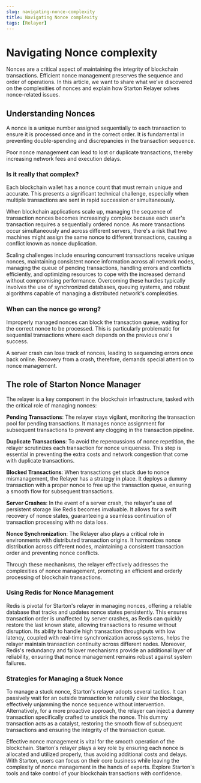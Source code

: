 ```yaml
---
slug: navigating-nonce-complexity
title: Navigating Nonce complexity
tags: [Relayer]
---
```

# Navigating Nonce complexity

Nonces are a critical aspect of maintaining the integrity of blockchain transactions. Efficient nonce management preserves the sequence and order of operations. In this article, we want to share what we’ve discovered on the complexities of nonces and explain how Starton Relayer solves nonce-related issues.

## **Understanding Nonces**

A nonce is a unique number assigned sequentially to each transaction to ensure it is processed once and in the correct order. It is fundamental in preventing double-spending and discrepancies in the transaction sequence.

Poor nonce management can lead to lost or duplicate transactions, thereby increasing network fees and execution delays.

### Is it really that complex?

Each blockchain wallet has a nonce count that must remain unique and accurate. This presents a significant technical challenge, especially when multiple transactions are sent in rapid succession or simultaneously.

When blockchain applications scale up, managing the sequence of transaction nonces becomes increasingly complex because each user's transaction requires a sequentially ordered nonce. As more transactions occur simultaneously and across different servers, there's a risk that two machines might assign the same nonce to different transactions, causing a conflict known as nonce duplication.

Scaling challenges include ensuring concurrent transactions receive unique nonces, maintaining consistent nonce information across all network nodes, managing the queue of pending transactions, handling errors and conflicts efficiently, and optimizing resources to cope with the increased demand without compromising performance. Overcoming these hurdles typically involves the use of synchronized databases, queuing systems, and robust algorithms capable of managing a distributed network's complexities.

### When can the nonce go wrong?

Improperly managed nonces can block the transaction queue, waiting for the correct nonce to be processed. This is particularly problematic for sequential transactions where each depends on the previous one's success.

A server crash can lose track of nonces, leading to sequencing errors once back online. Recovery from a crash, therefore, demands special attention to nonce management.

## The role of Starton Nonce Manager

The relayer is a key component in the blockchain infrastructure, tasked with the critical role of managing nonces:

**Pending Transactions**: The relayer stays vigilant, monitoring the transaction pool for pending transactions. It manages nonce assignment for subsequent transactions to prevent any clogging in the transaction pipeline.

**Duplicate Transactions**: To avoid the repercussions of nonce repetition, the relayer scrutinizes each transaction for nonce uniqueness. This step is essential in preventing the extra costs and network congestion that come with duplicate transactions.

**Blocked Transactions**: When transactions get stuck due to nonce mismanagement, the Relayer has a strategy in place. It deploys a dummy transaction with a proper nonce to free up the transaction queue, ensuring a smooth flow for subsequent transactions.

**Server Crashes**: In the event of a server crash, the relayer's use of persistent storage like Redis becomes invaluable. It allows for a swift recovery of nonce states, guaranteeing a seamless continuation of transaction processing with no data loss.

**Nonce Synchronization**: The Relayer also plays a critical role in environments with distributed transaction origins. It harmonizes nonce distribution across different nodes, maintaining a consistent transaction order and preventing nonce conflicts.

Through these mechanisms, the relayer effectively addresses the complexities of nonce management, promoting an efficient and orderly processing of blockchain transactions.

### **Using Redis for Nonce Management**

Redis is pivotal for Starton's relayer in managing nonces, offering a reliable database that tracks and updates nonce states persistently. This ensures transaction order is unaffected by server crashes, as Redis can quickly restore the last known state, allowing transactions to resume without disruption. Its ability to handle high transaction throughputs with low latency, coupled with real-time synchronization across systems, helps the relayer maintain transaction continuity across different nodes. Moreover, Redis's redundancy and failover mechanisms provide an additional layer of reliability, ensuring that nonce management remains robust against system failures.

### **Strategies for Managing a Stuck Nonce**

To manage a stuck nonce, Starton's relayer adopts several tactics. It can passively wait for an outside transaction to naturally clear the blockage, effectively unjamming the nonce sequence without intervention. Alternatively, for a more proactive approach, the relayer can inject a dummy transaction specifically crafted to unstick the nonce. This dummy transaction acts as a catalyst, restoring the smooth flow of subsequent transactions and ensuring the integrity of the transaction queue.

Effective nonce management is vital for the smooth operation of the blockchain. Starton's relayer plays a key role by ensuring each nonce is allocated and utilized properly, thus avoiding additional costs and delays. With Starton, users can focus on their core business while leaving the complexity of nonce management in the hands of experts. Explore Starton's tools and take control of your blockchain transactions with confidence.